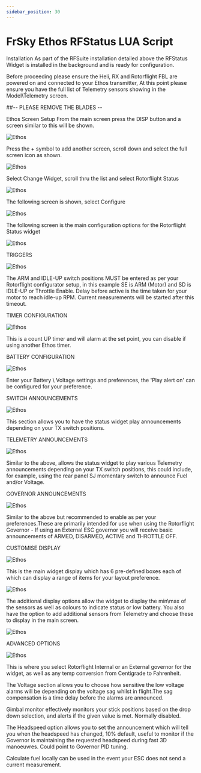 ```yaml
---
sidebar_position: 30
---
```


# FrSky Ethos RFStatus LUA Script

Installation
As part of the RFSuite installation detailed above the RFStatus Widget is installed in the background and is ready for configuration.

Before proceeding please ensure the Heli, RX and Rotorflight FBL are powered on and connected to your Ethos transmitter, At this point please ensure you have the full list of Telemetry sensors showing in the Model\Telemetry screen.

\##-- PLEASE REMOVE THE BLADES --

Ethos Screen Setup
From the main screen press the DISP button and a screen similar to this will be shown.

![Ethos](./img/ethos-status-1.jpg)

Press the + symbol to add another screen, scroll down and select the full screen icon as shown.

![Ethos](./img/ethos-status-2.jpg)

Select Change Widget, scroll thru the list and select Rotorflight Status

![Ethos](./img/ethos-status-4.jpg)

The following screen is shown, select Configure

![Ethos](./img/ethos-status-5.jpg)

The following screen is the main configuration options for the Rotorflight Status widget

![Ethos](./img/ethos-status-6.jpg)

TRIGGERS

![Ethos](./img/ethos-status-7.jpg)

The ARM and IDLE-UP switch positions MUST be entered as per your Rotorflight configurator setup, in this example SE is ARM (Motor) and SD is IDLE-UP or Throttle Enable. Delay before active is the time taken for your motor to reach idle-up RPM. Current measurements will be started after this timeout.

TIMER CONFIGURATION

![Ethos](./img/ethos-status-8.jpg)

This is a count UP timer and will alarm at the set point, you can disable if using another Ethos timer.

BATTERY CONFIGURATION

![Ethos](./img/ethos-status-9.jpg)

Enter your Battery \ Voltage settings and preferences, the 'Play alert on' can be configured for your preference.

SWITCH ANNOUNCEMENTS

![Ethos](./img/ethos-status-10.jpg)

This section allows you to have the status widget play announcements depending on your TX switch positions.

TELEMETRY ANNOUNCEMENTS

![Ethos](./img/ethos-status-11.jpg)

Similar to the above, allows the status widget to play various Telemetry announcements depending on your TX switch positions, this could include, for example, using the rear panel SJ momentary switch to announce Fuel and/or Voltage.

GOVERNOR ANNOUNCEMENTS

![Ethos](./img/ethos-status-12.jpg)

Similar to the above but recommended to enable as per your preferences.These are primarily intended for use when using the Rotorflight Governor - If using an External ESC governor you will receive basic announcements of ARMED, DISARMED, ACTIVE and THROTTLE OFF.

CUSTOMISE DISPLAY

![Ethos](./img/ethos-status-13.jpg)

This is the main widget display which has 6 pre-defined boxes each of which can display a range of items for your layout preference.

![Ethos](./img/ethos-status-14.jpg)

The additional display options allow the widget to display the min\max of the sensors as well as colours to indicate status or low battery. You also have the option to add additional sensors from Telemetry and choose these to display in the main screen.

![Ethos](./img/ethos-status-15.jpg)

ADVANCED OPTIONS

![Ethos](./img/ethos-status-16.jpg)

This is where you select Rotorflight Internal or an External governor for the widget, as well as any temp conversion from Centigrade to Fahrenheit.

The Voltage section allows you to choose how sensitive the low voltage alarms will be depending on the voltage sag whilst in flight.The sag compensation is a time delay before the alarms are announced.

Gimbal monitor effectively monitors your stick positions based on the drop down selection, and alerts if the given value is met. Normally disabled.

The Headspeed option allows you to set the announcement which will tell you when the headspeed has changed, 10% default, useful to monitor if the Governor is maintaining the requested headspeed during fast 3D manoeuvres. Could point to Governor PID tuning.

Calculate fuel locally can be used in the event your ESC does not send a current measurement.

